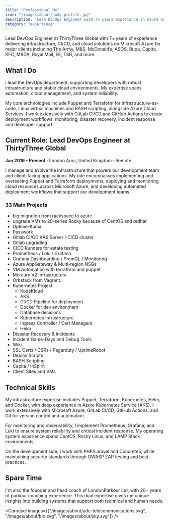 ```yaml
---
title: "Professional Me"
icon: "/images/about/andy_profile.jpg"
description: "Lead DevOps Engineer with 7+ years experience in Azure and infrastructure automation"
category: "experience"
---
```


Lead DevOps Engineer at ThirtyThree Global with 7+ years of experience delivering infrastructure, CI/CD, and cloud solutions on Microsoft Azure for major clients including The Army, M&S, McDonald’s, ASOS, Bupa, Capita, KFC, MBDA, Royal Mail, EE, TSB, and more.

## What I Do

I lead the DevOps department, supporting developers with robust infrastructure and stable cloud environments. My expertise spans automation, cloud management, and system reliability.

My core technologies include Puppet and Terraform for infrastructure-as-code, Linux virtual machines and BASH scripting, alongside Azure Cloud Services. I work extensively with GitLab CI/CD and GitHub Actions to create deployment workflows, monitoring, disaster recovery, incident response and developer support.

## Current Role: Lead DevOps Engineer at ThirtyThree Global

**Jan 2019 - Present** · London Area, United Kingdom · Remote

I manage and evolve the infrastructure that powers our development team and client-facing applications. My role encompasses implementing and overseeing Puppet and Terraform deployments, deploying and monitoring cloud resources across Microsoft Azure, and developing automated deployment workflows that support our development teams.


### 33 Main Projects
 - big migration from rackspace to azure
 - upgrade VMs to 20-series Rocky because of CentOS and redhat
 - Uptime-Kuma 
 - Passwork
 - Gitlab CI/CD KAS Server / CICD cluster
 - Gitlab upgrading
 - CICD Runners for estate testing
 - Prometheus / Loki / Grafana
 - Grafana Dashboarding / PromQL / Monitoring
 - Azure AppGateway & Multi-region NSGs
 - VM Automation with terraform and puppet
 - Mercury V2 Infrastructure
 - Orbstack from Vagrant.
 - Kubernetes Project
	 - KodeKloud
	 - AKS
	 - CI/CD Pipeline for deployment
	 - Docker for dev environment
	 - Database decisions
	 - Kubernetes Infrastructure
	 - Ingress Controller / Cert Managers
	 - Helm
 - Disaster Recovery & Incidents
 - Incident Game-Days and Debug Tools
 - Wiki
 - SSL Certs / CSRs / Pagerduty / UptimeRobot
 - Deploy Scripts
 - BASH Scripting
 - Capita / InSpirit
 - Client Sites and VMs


## Technical Skills

My infrastructure expertise includes Puppet, Terraform, Kubernetes, Helm, and Docker, with deep experience in Azure Kubernetes Service (AKS). I work extensively with Microsoft Azure, GitLab CI/CD, GitHub Actions, and Git for version control and automation.

For monitoring and observability, I implement Prometheus, Grafana, and Loki to ensure system reliability and critical incident response. My operating system experience spans CentOS, Rocky Linux, and LAMP Stack environments.

On the development side, I work with PHP/Laravel and Concrete5, while maintaining security standards through OWASP ZAP testing and best practices.



## Spare Time

I'm also the founder and head coach of LondonParkour Ltd, with 20+ years of parkour coaching experience. This dual expertise gives me unique insights into building systems that support both technical and human needs. 


<Carousel images={["/images/about/adc-telecommunications.svg", "/images/about/bio.svg", "/images/about/sky.svg"]} />
